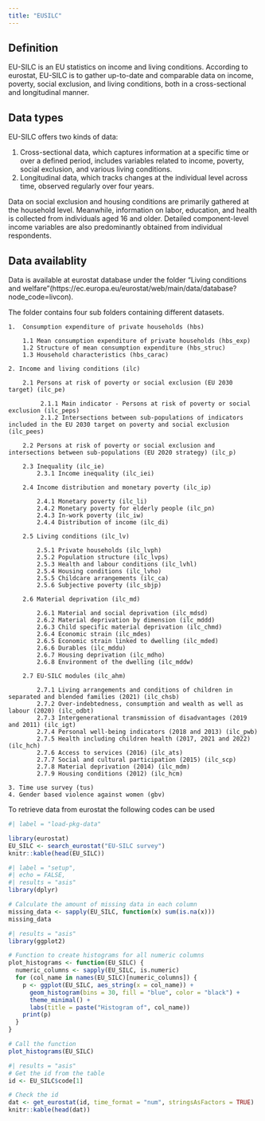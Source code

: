 ```yaml
---
title: "EUSILC"
---
```


## Definition

EU-SILC is an EU statistics on income and living conditions. According to eurostat, EU-SILC is to gather up-to-date and comparable data on income, poverty, social exclusion, and living conditions, both in a cross-sectional and longitudinal manner.

## Data types

EU-SILC offers two kinds of data:

1.  Cross-sectional data, which captures information at a specific time or over a defined period, includes variables related to income, poverty, social exclusion, and various living conditions.
2.  Longitudinal data, which tracks changes at the individual level across time, observed regularly over four years.

Data on social exclusion and housing conditions are primarily gathered at the household level. Meanwhile, information on labor, education, and health is collected from individuals aged 16 and older. Detailed component-level income variables are also predominantly obtained from individual respondents.

## Data availablity

Data is available at eurostat database under the folder "Living conditions and welfare"(https://ec.europa.eu/eurostat/web/main/data/database?node_code=livcon).

The folder contains four sub folders containing different datasets.

```         
1.  Consumption expenditure of private households (hbs)

    1.1 Mean consumption expenditure of private households (hbs_exp) 
    1.2 Structure of mean consumption expenditure (hbs_struc) 
    1.3 Household characteristics (hbs_carac)

2. Income and living conditions (ilc) 
    
    2.1 Persons at risk of poverty or social exclusion (EU 2030 target) (ilc_pe)

         2.1.1 Main indicator - Persons at risk of poverty or social exclusion (ilc_peps)
         2.1.2 Intersections between sub-populations of indicators included in the EU 2030 target on poverty and social exclusion (ilc_pees)
         
    2.2 Persons at risk of poverty or social exclusion and intersections between sub-populations (EU 2020 strategy) (ilc_p)
    
    2.3 Inequality (ilc_ie)
        2.3.1 Income inequality (ilc_iei)
        
    2.4 Income distribution and monetary poverty (ilc_ip)
        
        2.4.1 Monetary poverty (ilc_li)
        2.4.2 Monetary poverty for elderly people (ilc_pn)
        2.4.3 In-work poverty (ilc_iw)
        2.4.4 Distribution of income (ilc_di)
        
    2.5 Living conditions (ilc_lv)
    
        2.5.1 Private households (ilc_lvph) 
        2.5.2 Population structure (ilc_lvps) 
        2.5.3 Health and labour conditions (ilc_lvhl) 
        2.5.4 Housing conditions (ilc_lvho) 
        2.5.5 Childcare arrangements (ilc_ca) 
        2.5.6 Subjective poverty (ilc_sbjp) 
        
    2.6 Material deprivation (ilc_md)
    
        2.6.1 Material and social deprivation (ilc_mdsd)
        2.6.2 Material deprivation by dimension (ilc_mddd)
        2.6.3 Child specific material deprivation (ilc_chmd)
        2.6.4 Economic strain (ilc_mdes)
        2.6.5 Economic strain linked to dwelling (ilc_mded)
        2.6.6 Durables (ilc_mddu) 
        2.6.7 Housing deprivation (ilc_mdho) 
        2.6.8 Environment of the dwelling (ilc_mddw) 
        
    2.7 EU-SILC modules (ilc_ahm) 
    
        2.7.1 Living arrangements and conditions of children in separated and blended families (2021) (ilc_chsb) 
        2.7.2 Over-indebtedness, consumption and wealth as well as labour (2020) (ilc_odbt) 
        2.7.3 Intergenerational transmission of disadvantages (2019 and 2011) (ilc_igt) 
        2.7.4 Personal well-being indicators (2018 and 2013) (ilc_pwb)
        2.7.5 Health including children health (2017, 2021 and 2022) (ilc_hch)
        2.7.6 Access to services (2016) (ilc_ats)
        2.7.7 Social and cultural participation (2015) (ilc_scp)
        2.7.8 Material deprivation (2014) (ilc_mdm)
        2.7.9 Housing conditions (2012) (ilc_hcm)

3. Time use survey (tus)
4. Gender based violence against women (gbv)
```

To retrieve data from eurostat the following codes can be used

```r
#| label = "load-pkg-data"

library(eurostat)
EU_SILC <- search_eurostat("EU-SILC survey")
knitr::kable(head(EU_SILC))

```


```r
#| label = "setup",
#| echo = FALSE,
#| results = "asis"
library(dplyr)

# Calculate the amount of missing data in each column
missing_data <- sapply(EU_SILC, function(x) sum(is.na(x)))
missing_data
```


```r
#| results = "asis"
library(ggplot2)

# Function to create histograms for all numeric columns
plot_histograms <- function(EU_SILC) {
  numeric_columns <- sapply(EU_SILC, is.numeric)
  for (col_name in names(EU_SILC)[numeric_columns]) {
    p <- ggplot(EU_SILC, aes_string(x = col_name)) +
      geom_histogram(bins = 30, fill = "blue", color = "black") +
      theme_minimal() +
      labs(title = paste("Histogram of", col_name))
    print(p)
  }
}

# Call the function
plot_histograms(EU_SILC)
```

```r
#| results = "asis"
# Get the id from the table
id <- EU_SILC$code[1]

# Check the id
dat <- get_eurostat(id, time_format = "num", stringsAsFactors = TRUE)
knitr::kable(head(dat))
```
